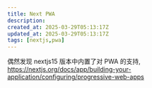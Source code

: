 ```yaml
---
title: Next PWA
description: 
created_at: 2025-03-29T05:13:17Z
updated_at: 2025-03-29T05:13:17Z
tags: [nextjs,pwa]
---
```

偶然发现 nextjs15 版本中内置了对 PWA 的支持, https://nextjs.org/docs/app/building-your-application/configuring/progressive-web-apps
